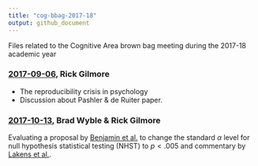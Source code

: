 ```yaml
---
title: "cog-bbag-2017-18"
output: github_document
---
```


Files related to the Cognitive Area brown bag meeting during the 2017-18 academic year

### [2017-09-06](2017-09-06-Pashler-de-Ruiter.md), Rick Gilmore

- The reproducibility crisis in psychology
- Discussion about Pashler & de Ruiter paper.

### [2017-10-13](2017-10-13-p-lt-005.md), Brad Wyble & Rick Gilmore

Evaluating a proposal by [Benjamin et al.](https://dx.doi.org/10.17605/OSF.IO/MKY9J) to change the standard $\alpha$ level for null hypothesis statistical testing (NHST) to $p<.005$ and commentary by [Lakens et al.](https://psyarxiv.com/9s3y6).
